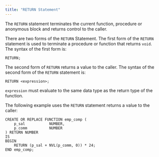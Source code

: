 ```yaml
---
title: "RETURN Statement"
---
```


<div id="return_statement" class="registered_link"></div>


The `RETURN` statement terminates the current function, procedure or anonymous block and returns control to the caller.

There are two forms of the `RETURN` Statement. The first form of the `RETURN` statement is used to terminate a procedure or function that returns `void`. The syntax of the first form is:

``` text
RETURN;
```

The second form of `RETURN` returns a value to the caller. The syntax of the second form of the `RETURN` statement is:

``` text
RETURN <expression>;
```

`expression` must evaluate to the same data type as the return type of the function.

The following example uses the `RETURN` statement returns a value to the caller:

``` text
CREATE OR REPLACE FUNCTION emp_comp (
    p_sal           NUMBER,
    p_comm          NUMBER
) RETURN NUMBER
IS
BEGIN
    RETURN (p_sal + NVL(p_comm, 0)) * 24;
END emp_comp;
```
